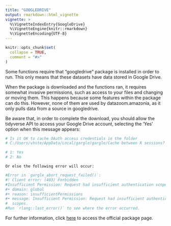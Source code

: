 ```yaml
---
title: "GOOGLEDRIVE"
output: rmarkdown::html_vignette
vignette: >
  %\VignetteIndexEntry{GoogleDrive}
  %\VignetteEngine{knitr::rmarkdown}
  %\VignetteEncoding{UTF-8}
---
```


```r
knitr::opts_chunk$set(
  collapse = TRUE,
  comment = "#>"
)
```

Some functions require that "googledrive" package is installed in order to run. This only means that these datasets have data stored in Google Drive.

When the package is downloaded and the functions ran, it requires somewhat invasive permissions, such as access to your files and changing or moving them. This happens because some features within the package can do this. However, none of them are used by datazoom.amazonia, as it only pulls data from a source in googledrive.

Be aware that, in order to complete the download, you should allow the tidyverse API to access your Google Drive account, selecting the 'Yes' option when this message appears:

```r
# Is it OK to cache OAuth access credentials in the folder
# C:/Users/vhste/AppData/Local/gargle/gargle/Cache between R sessions?

# 1: Yes
# 2: No
```

```
Or else the following error will occur:
```
```r
#Error in `gargle_abort_request_failed()`:
#! Client error: (403) Forbidden
#Insufficient Permission: Request had insufficient authentication scopes.
#• domain: global
#• reason: insufficientPermissions
#• message: Insufficient Permission: Request had insufficient authentication
#  scopes.
#Run `rlang::last_error()` to see where the error occurred.
```

For further information, click [here](https://googledrive.tidyverse.org/) to access the official package page.
